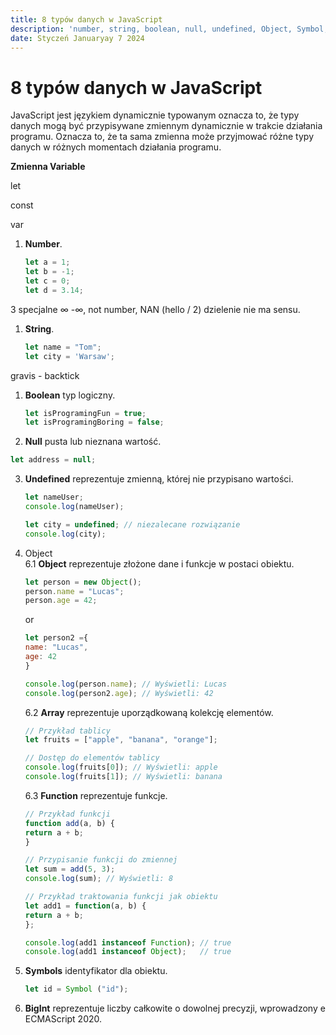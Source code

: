 ```yaml
---
title: 8 typów danych w JavaScript
description: 'number, string, boolean, null, undefined, Object, Symbol, BigInt'
date: Styczeń Januaryay 7 2024
---
```


# 8 typów danych w JavaScript

JavaScript jest językiem dynamicznie typowanym oznacza to, że typy danych mogą być przypisywane zmiennym dynamicznie w trakcie działania programu. Oznacza to, że ta sama zmienna może przyjmować różne typy danych w różnych momentach działania programu.

**Zmienna Variable**

let

const

var

1. **Number**.

   ```javascript
   let a = 1; 
   let b = -1; 
   let c = 0;
   let d = 3.14;
   ```

3 specjalne ∞ -∞, not number, NAN (hello / 2) dzielenie nie ma sensu.

1. **String**.

   ```javascript
   let name = "Tom";
   let city = 'Warsaw';
   ```

gravis - backtick

1. **Boolean** typ logiczny.

   ```javascript
   let isProgramingFun = true; 
   let isProgramingBoring = false;
   ```
2.  **Null** pusta lub nieznana wartość. 

   ```javascript
   let address = null;
   ```
3. **Undefined** reprezentuje zmienną, której nie przypisano wartości.

   ```javascript
   let nameUser;
   console.log(nameUser); 
   
   let city = undefined; // niezalecane rozwiązanie
   console.log(city);
   ```
4. Object   
   6\.1 **Object** reprezentuje złożone dane i funkcje w postaci obiektu.

   ```javascript
   let person = new Object();
   person.name = "Lucas";
   person.age = 42;
   ```

   or

   ```javascript
   let person2 ={
   name: "Lucas",
   age: 42
   }
   ```

   ```javascript
   console.log(person.name); // Wyświetli: Lucas
   console.log(person2.age); // Wyświetli: 42
   ```

   6\.2  **Array** reprezentuje uporządkowaną kolekcję elementów.

   ```javascript
   // Przykład tablicy
   let fruits = ["apple", "banana", "orange"];
   ```

   ```javascript
   // Dostęp do elementów tablicy
   console.log(fruits[0]); // Wyświetli: apple
   console.log(fruits[1]); // Wyświetli: banana 
   ```

   6\.3 **Function** reprezentuje funkcje.

   ```javascript
   // Przykład funkcji
   function add(a, b) {
   return a + b;
   }
   ```

   ```javascript
   // Przypisanie funkcji do zmiennej
   let sum = add(5, 3);
   console.log(sum); // Wyświetli: 8
   ```

   ```javascript
   // Przykład traktowania funkcji jak obiektu
   let add1 = function(a, b) {
   return a + b;
   };
   ```

   ```javascript
   console.log(add1 instanceof Function); // true
   console.log(add1 instanceof Object);   // true
   ```
5. **Symbols** identyfikator dla obiektu.

   ```javascript
   let id = Symbol ("id");
   ```
6. **BigInt** reprezentuje liczby całkowite o dowolnej precyzji, wprowadzony e ECMAScript 2020.